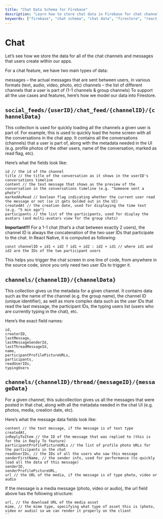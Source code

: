 ```yaml
---
title: "Chat Data Schema for Firebase"
description: "Learn how to store chat data in Firebase for chat channels and messages in your app. This guide covers the structure and fields for messages, channels, and more."
keywords: ["firebase", "chat schema", "chat data", "firestore", "react native", "chat app", "data modeling"]
---
```


# Chat  

Let’s see how we store the data for all of the chat channels and messages that users create within our apps.

For a chat feature, we have two main types of data:

messages – the actual messages that are sent between users, in various formats (text, audio, video, photo, etc)
channels – the list of different channels that a user is part of (1-1 channels & group channels)
To support all the use cases and features, here’s how we model our data into Firestore.

## `social_feeds/{userID}/chat_feed/{channelID}/{channelData}`

This collection is used for quickly loading all the channels a given user is part of. For example, this is used to quickly load the home screen with all the conversations in the chat app. It contains all the conversations (channels) that a user is part of, along with the metadata needed in the UI (e.g. profile photos of the other users, name of the conversation, marked as read flag, etc).

Here’s what the fields look like:  

```mdx 
id // the id of the channel
title // the title of the conversation as it shows in the userID's conversations timeline
content // the text message that shows as the preview of the conversation in the conversations timeline (e.g. "Someone sent a photo")
markedAsRead // boolean flag indicating whether the current user read the message or not (so it gets bolded out in the UI)
createdAt // the creation date, used for displaying the time text (e.g. "5 min ago")
participants // the list of the participants, used for display the avatars (and multi-avatars view for the group chats)  
```  

__Important!!!__ For a 1-1 chat (that’s a chat between exactly 2 users), the channel ID is always the concatenation of the two user IDs that participate to the chat. In React Native, it is computed as following:  

`const channelID = id1 < id2 ? id1 + id2 : id2 + id1 // where id1 and id2 are the IDs of the two participant users` 

This helps you trigger the chat screen in one line of code, from anywhere in the source code, since you only need two user IDs to trigger it.

## `channels/{channelID}/{channelData}`

This collection gives us the metadata for a given channel. It contains data such as the name of the channel (e.g. the group name), the channel ID (unique identifier), as well as more complex data such as the user IDs that read the last message, the participant IDs, the typing users list (users who are currently typing in the chat), etc.

Here’s the exact field names: 

```mdx 
id,
creatorID,
lastMessage,
lastMessageSenderId,
lastThreadMessageId,
name,
participantProfilePictureURLs,
participants,
readUserIDs,
typingUsers 
```  

## `channels/{channelID}/thread/{messageID}/{messageData}`

For a given channel, this subcollection gives us all the messages that were posted in that chat, along with all the metadata needed in the chat UI (e.g. photos, media, creation date, etc).

Here’s what the message data fields look like:  

```mdx
content // the text message, if the message is of text type
createdAt,
inReplyToItem // the ID of the message that was replied to (this is for the in Reply To feature)
participantProfilePictureURLs // the list of profile photo URLs for the participants in the chat
readUserIDs, // the IDs of all the users who saw this message
senderFirstName, // the sender info, used for performance (to quickly load all the data of this message)
senderID,
senderProfilePictureURL,
url // the URL of the media, if the message is of type photo, video or audio 
```  

If the message is a media message (photo, video or audio), the url field above has the following structure:  

```mdx
url, // the download URL of the media asset
mime, // the mime type, specifying what type of asset this is (photo, video or audio) so we can render it properly on the client 
``